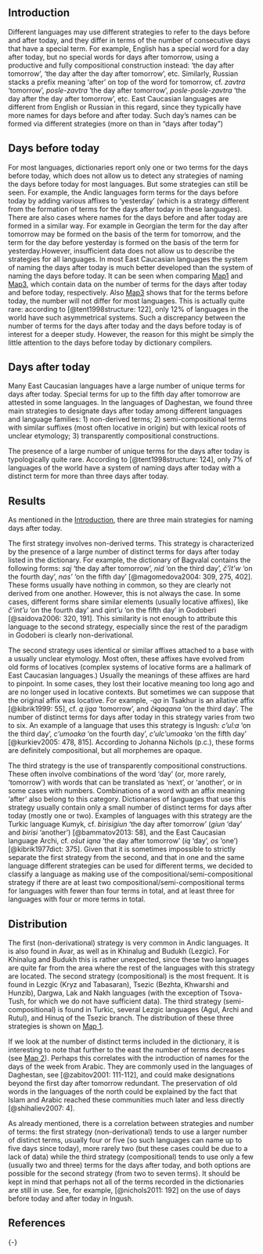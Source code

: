 ## Introduction

Different languages may use different strategies to refer to the days before and after today, and they differ in terms of the number of consecutive days that have a special term. For example,  English has a special word for a day after today, but no special words for days after tomorrow, using a productive and fully compositional construction instead: 'the day after tomorrow', 'the day after the day after tomorrow', etc. Similarly, Russian stacks a prefix meaning 'after' on top of the word for tomorrow, cf. *zavtra* 'tomorrow', *posle-zavtra* 'the day after tomorrow', *posle-posle-zavtra* 'the day after the day after tomorrow', etc. East Caucasian languages are different from English or Russian in this regard, since they typically have more names for days before and after today. Such day’s names can be formed via different strategies (more on than in “days after today”)

## Days before today
For most languages, dictionaries report only one or two terms for the days before today, which does not allow us to detect any strategies of naming the days before today for most languages. But some strategies can still be seen. For example, the Andic languages form terms for the days before today by adding various affixes to ‘yesterday’ (which is a strategy different from the formation of terms for the days after today in these languages). There are also cases where names for the days before and after today are formed in a similar way. For example in Georgian the term for the day after tomorrow may be formed on the basis of the term for tomorrow, and the term for the day before yesterday is formed on the basis of the term for yesterday.However, insufficient data does not allow us to describe the  strategies for all languages. In most East Caucasian languages the system of naming the days after today is much better developed than the system of naming the days before today. It can be seen when comparing [Map1](032_days_after_today_map.html#m1) and [Map3](32_days_after_today_map.html#m3), which contain data on the number of terms for the days after today and before today, respectively. Also [Map3](32_days_after_today_map.html#m3) shows that for the terms before today, the number will not differ for most languages. This is actually quite rare: according to [@tent1998structure: 122], only 12% of languages in the world have such asymmetrical systems. Such a discrepancy between the number of terms for the days after today and the days before today is of interest for a deeper study.
However, the reason for this might be simply the little attention to the days before today by dictionary compilers.

## Days after today
Many East Caucasian languages have a large number of unique terms for days after today. Special terms for up to the fifth day after tomorrow are attested in some languages. In the languages of Daghestan, we found three main strategies to designate days after today among different languages and language families: 1) non-derived terms; 2) semi-compositional terms with similar suffixes (most often locative in origin) but with lexical roots of unclear etymology; 3) transparently compositional constructions. 

The presence of a large number of unique terms for the days after today is typologically quite rare. According to [@tent1998structure: 124], only 7% of languages of the world have a system of naming days after today with a distinct term for more than three days after today. 


## Results

As mentioned in the [Introduction], there are three main strategies for naming days after today. 

The first strategy involves non-derived terms. This strategy is characterized by the presence of a large number of distinct terms for days after today listed in the dictionary. For example, the dictionary of Bagvalal contains the following forms: *saj* 'the day after tomorrow', *nid* 'on the third day', *čʼĩt’w* 'on the fourth day', *nas’* 'on the fifth day' [@magomedova2004: 309, 275, 402]. These forms usually have nothing in common, so they are clearly not derived from one another. However, this is not always the case. In some cases, different forms share similar elements (usually locative affixes), like *čʼint’u* 'on the fourth day' and *qint’u* 'on the fifth day' in Godoberi [@saidova2006: 320, 191]. This similarity is not enough to attribute this language to the second strategy, especially since the rest of the paradigm in Godoberi is clearly non-derivational.

The second strategy uses identical or similar affixes attached to a base with a usually unclear etymology. Most often, these affixes have evolved from old forms of locatives (complex systems of locative forms are a hallmark of East Caucasian languages.) Usually the meanings of these affixes are hard to pinpoint. In some cases, they lost their locative meaning too long ago and are no longer used in locative contexts. But sometimes we can suppose that the original affix was locative. For example, *-qa* in Tsakhur is an allative affix [@kibrik1999: 55], cf. *qːijqa* ‘tomorrow’, and *čɨqaqana* ‘on the third day’.
The number of distinct terms for days after today in this strategy varies from two to six. An example of a language that uses this strategy is Ingush: *cʼul:a* 'on the third day', *cʼumoaka* 'on the fourth day', *cʼulcʼumoaka* 'on the fifth day' [@kurkiev2005: 478, 815]. According to Johanna Nichols (p.c.), these forms are definitely compositional, but all morphemes are opaque.

The third strategy is the use of transparently compositional constructions. These often involve combinations of the word 'day' (or, more rarely, 'tomorrow') with words that can be translated as 'next', or 'another', or in some cases with numbers. Combinations of a word with an affix meaning 'after' also belong to this category.
Dictionaries of languages that use this strategy usually contain only a small number of distinct terms for days after today (mostly one or two).
Examples of languages with this strategy are the Turkic language Kumyk, cf. *birisigiun* 'the day after tomorrow' (*giun* 'day' and *birisi* 'another') [@bammatov2013: 58], and the East Caucasian language Archi, cf. *os̄ut iqna* 'the day after tomorrow' (*iq* 'day', *os* 'one') [@kibrik1977dict: 375].
Given that it is sometimes impossible to strictly separate the first strategy from the second, and that in one and the same language different strategies can be used for different terms, we decided to classify a language as making use of the compositional/semi-compositional strategy if there are at least two compositional/semi-compositional terms for languages with fewer than four terms in total, and at least three for languages with four or more terms in total.

## Distribution

The first (non-derivational) strategy is very common in Andic languages. It is also found in Avar, as well as in Khinalug and Budukh (Lezgic). For Khinalug and Budukh this is rather unexpected, since these two languages are quite far from the area where the rest of the languages with this strategy are located. The second strategy (compositional) is the most frequent. It is found in Lezgic (Kryz and Tabasaran), Tsezic (Bezhta, Khwarshi and Hunzib), Dargwa, Lak and Nakh languages (with the exception of Tsova-Tush, for which we do not have sufficient data). The third strategy (semi-compositional) is found in Turkic, several Lezgic languages (Agul, Archi and Rutul), and Hinuq of the Tsezic branch. The distribution of these three strategies is shown on [Map 1](032_days_after_today_map.html#m1).

If we look at the number of distinct terms included in the dictionary, it is interesting to note that further to the east the number of terms decreases (see [Map 2](032_days_after_today_map.html#m2)). Perhaps this correlates with the introduction of names for the days of the week from Arabic. They are commonly used in the languages of Daghestan, see [@zabitov2001: 111-112], and could make designations beyond the first day after tomorrow redundant. The preservation of old words in the languages of the north could be explained by the fact that Islam and Arabic reached these communities much later and less directly [@shihaliev2007: 4].

As already mentioned, there is a correlation between strategies and number of terms: the first strategy (non-derivational) tends to use a larger number of distinct terms, usually four or five (so such languages can name up to five days since today), more rarely two (but these cases could be due to a lack of data) while the third strategy (compositional) tends to use only a few (usually two and three) terms for the days after today, and both options are possible for the second strategy (from two to seven terms). It should be kept in mind that perhaps not all of the terms recorded in the dictionaries are still in use. See, for example, [@nichols2011: 192] on the use of days before today and after today in Ingush.

## References
{-}